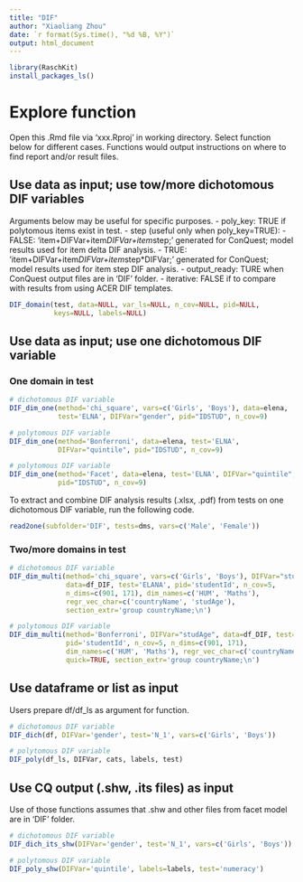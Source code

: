 ```yaml
---
title: "DIF"
author: "Xiaoliang Zhou"
date: `r format(Sys.time(), "%d %B, %Y")`
output: html_document
---
```


```r
library(RaschKit)
install_packages_ls()
```

# Explore function

Open this .Rmd file via 'xxx.Rproj' in working directory.
Select function below for different cases. Functions would output instructions 
on where to find report and/or result files.

## Use data as input; use tow/more dichotomous DIF variables

Arguments below may be useful for specific purposes.
- poly_key: TRUE if polytomous items exist in test.
- step (useful only when poly_key=TRUE):
  - FALSE: 'item+DIFVar+item*DIFVar+item*step;' generated for ConQuest;
    model results used for item delta DIF analysis.
  - TRUE: 'item+DIFVar+item*DIFVar+item*step*DIFVar;' generated for ConQuest;
    model results used for item step DIF analysis.
- output_ready: TURE when ConQuest output files are in 'DIF' folder.
- iterative: FALSE if to compare with results from using ACER DIF templates.

```r
DIF_domain(test, data=NULL, var_ls=NULL, n_cov=NULL, pid=NULL,
           keys=NULL, labels=NULL)
```

## Use data as input; use one dichotomous DIF variable

### One domain in test

```r
# dichotomous DIF variable
DIF_dim_one(method='chi_square', vars=c('Girls', 'Boys'), data=elena, 
            test='ELNA', DIFVar="gender", pid="IDSTUD", n_cov=9)

# polytomous DIF variable
DIF_dim_one(method='Bonferroni', data=elena, test='ELNA', 
            DIFVar="quintile", pid="IDSTUD", n_cov=9)

# polytomous DIF variable
DIF_dim_one(method='Facet', data=elena, test='ELNA', DIFVar="quintile", 
            pid="IDSTUD", n_cov=9)
```

To extract and combine DIF analysis results (.xlsx, .pdf) from tests on one 
dichotomous DIF variable, run the following code.

```r
read2one(subfolder='DIF', tests=dms, vars=c('Male', 'Female'))
```

### Two/more domains in test

```r
# dichotomous DIF variable
DIF_dim_multi(method='chi_square', vars=c('Girls', 'Boys'), DIFVar="studGender", 
              data=df_DIF, test='ELANA', pid='studentId', n_cov=5,
              n_dims=c(901, 171), dim_names=c('HUM', 'Maths'), 
              regr_vec_char=c('countryName', 'studAge'), 
              section_extr='group countryName;\n')

# polytomous DIF variable
DIF_dim_multi(method='Bonferroni', DIFVar="studAge", data=df_DIF, test='ELANA', 
              pid='studentId', n_cov=5, n_dims=c(901, 171), 
              dim_names=c('HUM', 'Maths'), regr_vec_char=c('countryName', 'studGender'), 
              quick=TRUE, section_extr='group countryName;\n')
```

## Use dataframe or list as input

Users prepare df/df_ls as argument for function.

```r
# dichotomous DIF variable
DIF_dich(df, DIFVar='gender', test='N_1', vars=c('Girls', 'Boys'))

# polytomous DIF variable
DIF_poly(df_ls, DIFVar, cats, labels, test)
```

## Use CQ output (.shw, .its files) as input

Use of those functions assumes that .shw and other files from facet model are in 'DIF' folder.

```r
# dichotomous DIF variable
DIF_dich_its_shw(DIFVar='gender', test='N_1', vars=c('Girls', 'Boys'))

# polytomous DIF variable
DIF_poly_shw(DIFVar='quintile', labels=labels, test='numeracy')
```